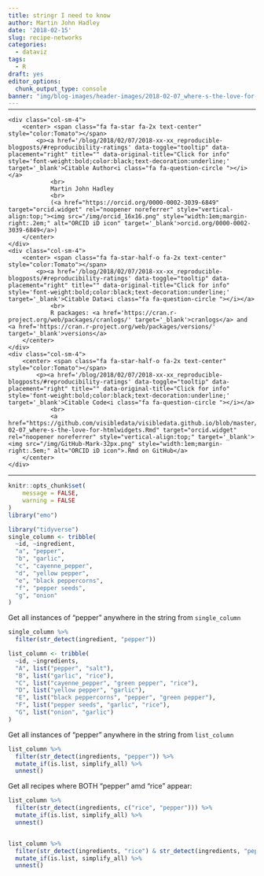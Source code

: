 ```yaml
---
title: stringr I need to know
author: Martin John Hadley
date: '2018-02-15'
slug: recipe-networks
categories:
  - dataviz
tags:
  - R
draft: yes
editor_options: 
  chunk_output_type: console
banner: "img/blog-images/header-images/2018-02-07_where-s-the-love-for-htmlwidgets_header-image.png"
---
```


<!--html_preserve-->
<hr style="margin-top: -10px;margin-bottom: 5px;">
<div class="row">
    <div class="col-sm-4">
        <center> <span class="fa fa-star fa-2x text-center" style="color:Tomato"></span>
            <p><a href='/blog/2018/02/07/2018-xx-xx_reproducible-blogposts/#reproducibility-ratings' data-toggle="tooltip" data-placement="right" title="" data-original-title="Click for info" style='font-weight:bold;color:black;text-decoration:underline;' target='_blank'>Citable Author<i class="fa fa-question-circle "></i></a>
                <br>
                Martin John Hadley
                <br>
                (<a href="https://orcid.org/0000-0002-3039-6849" target="orcid.widget" rel="noopener noreferrer" style="vertical-align:top;"><img src="/img/orcid_16x16.png" style="width:1em;margin-right:.2em;" alt="ORCID iD icon" target='_blank'>orcid.org/0000-0002-3039-6849</a>)
        </center>
    </div>
    <div class="col-sm-4">
        <center> <span class="fa fa-star-half-o fa-2x text-center" style="color:Tomato"></span>
            <p><a href='/blog/2018/02/07/2018-xx-xx_reproducible-blogposts/#reproducibility-ratings' data-toggle="tooltip" data-placement="right" title="" data-original-title="Click for info" style='font-weight:bold;color:black;text-decoration:underline;' target='_blank'>Citable Data<i class="fa fa-question-circle "></i></a>
                <br>
                R packages: <a href='https://cran.r-project.org/web/packages/cranlogs/' target='_blank'>cranlogs</a> and <a href='https://cran.r-project.org/web/packages/versions/' target='_blank'>versions</a>
        </center>
    </div>
    <div class="col-sm-4">
        <center> <span class="fa fa-star-half-o fa-2x text-center" style="color:Tomato"></span>
            <p><a href='/blog/2018/02/07/2018-xx-xx_reproducible-blogposts/#reproducibility-ratings' data-toggle="tooltip" data-placement="right" title="" data-original-title="Click for info" style='font-weight:bold;color:black;text-decoration:underline;' target='_blank'>Citable Code<i class="fa fa-question-circle "></i></a>
                <br>
                <a href="https://github.com/visibledata/visibledata.github.io/blob/master/content/blog/2018-02-07_where-s-the-love-for-htmlwidgets.Rmd" target="orcid.widget" rel="noopener noreferrer" style="vertical-align:top;" target='_blank'><img src="/img/GitHub-Mark-32px.png" style="width:1em;margin-right:.5em;" alt="ORCID iD icon">.Rmd on GitHub</a>
        </center>
    </div>
</div>

<hr style="margin-top: 5px;margin-bottom: 5px;">

<!--/html_preserve-->

```r
knitr::opts_chunk$set(
	message = FALSE,
	warning = FALSE
)
library("emo")
```

```r
library("tidyverse")
single_column <- tribble(
  ~id, ~ingredient,
  "a", "pepper",
  "b", "garlic",
  "c", "cayenne_pepper",
  "d", "yellow pepper",
  "e", "black peppercorns",
  "f", "pepper seeds",
  "g", "onion"
)
```

Get all instances of "pepper" anywhere in the string from `single_column`

```r
single_column %>%
  filter(str_detect(ingredient, "pepper"))
```

```r
list_column <- tribble(
  ~id, ~ingredients,
  "A", list("pepper", "salt"),
  "B", list("garlic", "rice"),
  "C", list("cayenne_pepper", "green pepper", "rice"),
  "D", list("yellow pepper", "garlic"),
  "E", list("black peppercorns", "pepper", "green pepper"),
  "F", list("pepper seeds", "garlic", "rice"),
  "G", list("onion", "garlic")
)
```

Get all instances of "pepper" anywhere in the string from `list_column`

```r
list_column %>%
  filter(str_detect(ingredients, "pepper")) %>%
  mutate_if(is.list, simplify_all) %>%
  unnest()
```

Get all recipes where BOTH "pepper" amd "rice" appear:

```r
list_column %>%
  filter(str_detect(ingredients, c("rice", "pepper"))) %>%
  mutate_if(is.list, simplify_all) %>%
  unnest()


list_column %>%
  filter(str_detect(ingredients, "rice") & str_detect(ingredients, "pepper")) %>%
  mutate_if(is.list, simplify_all) %>%
  unnest()
```









